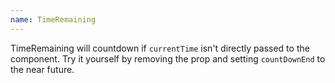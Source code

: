 ```yaml
---
name: TimeRemaining
---
```


TimeRemaining will countdown if `currentTime` isn't directly passed to the
component. Try it yourself by removing the prop and setting `countDownEnd` to
the near future.

<Playground>
  <TimeRemaining
    currentTime="2019-01-02T20:15:00.000-04:00"
    countdownEnd="2019-01-03T20:15:00.000-04:00"
    highlight="purple100"
  />
</Playground>

<Playground title="Out of time">
  <TimeRemaining
    currentTime="2019-01-02T20:15:00.000-04:00"
    countdownEnd="2019-01-03T20:15:00.000-04:00"
    highlight="purple100"
    labelWithoutTimeRemaining="Custom label without time remaining"
    labelWithTimeRemaining="Custom label with time remaining"
    timerFontSize="4"
    labelFontSize="2"
  />
</Playground>

